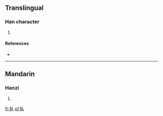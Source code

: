 ==Translingual==

===Han character===
{{Han char|rn=75|rad=木|as=02|sn=6|four=|canj=木人 (DO)}}

# {{defn|Han|sort=木02}}

====References====
* {{Han ref|kx=0510.010|dkj=14425|hdz=21155.010|uh=6732|ud=26418}}

----

==Mandarin==

===Hanzi===
{{cmn-hanzi|pin=[[piáo]] ([[piao2]]), [[pō]] ([[po1]]), [[pú]] ([[pu2]]), [[pǔ]] ([[pu3]]), [[rén]] ([[ren2]])|wg=p'iao<sup>2</sup>, p'o<sup>1</sup>, p'u<sup>2</sup>, p'u<sup>3</sup>, jen<sup>2</sup>}}

# {{defn|lang=cmn|sort=木02}}

[[fr:朲]]
[[pl:朲]]